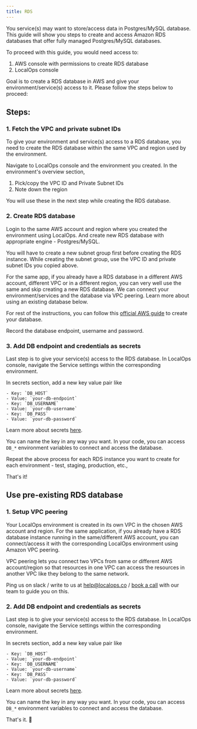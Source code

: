 ```yaml
---
title: RDS
---
```


You service(s) may want to store/access data in Postgres/MySQL database. This guide will show you steps to create and
access Amazon RDS databases that offer fully managed Postgres/MySQL databases.

To proceed with this guide, you would need access to:

1. AWS console with permissions to create RDS database
2. LocalOps console

Goal is to create a RDS database in AWS and give your environment/service(s) access to it. Please follow the steps below
to proceed:

## Steps:

### 1. Fetch the VPC and private subnet IDs

To give your environment and service(s) access to a RDS database, you need to create the RDS database within the same
VPC and region used by the environment.

Navigate to LocalOps console and the environment you created. In the environment's overview section,

1. Pick/copy the VPC ID and Private Subnet IDs
2. Note down the region

You will use these in the next step while creating the RDS database.

### 2. Create RDS database

Login to the same AWS account and region where you created the environment using LocalOps. And create new RDS database
with appropriate engine - Postgres/MySQL.

You will have to create a new subnet group first before creating the RDS instance. While creating the subnet group, use
the VPC ID and private subnet IDs you copied above.

<Tip>
  For the same app, if you already have a RDS database in a different AWS account, different VPC or in a different
  region, you can very well use the same and skip creating a new RDS database. We can connect your environment/services
  and the database via VPC peering. Learn more about using an existing database below.
</Tip>

For rest of the instructions, you can follow this
[official AWS guide](https://docs.aws.amazon.com/AmazonRDS/latest/UserGuide/USER_CreateDBInstance.html) to create your
database.

Record the database endpoint, username and password.

### 3. Add DB endpoint and credentials as secrets

Last step is to give your service(s) access to the RDS database. In LocalOps console, navigate the Service settings
within the corresponding environment.

In secrets section, add a new key value pair like

```
- Key: `DB_HOST`
- Value: `your-db-endpoint`
- Key: `DB_USERNAME`
- Value: `your-db-username`
- Key: `DB_PASS`
- Value: `your-db-password`
```

Learn more about secrets [here](/environment/services/secrets).

You can name the key in any way you want. In your code, you can access `DB_*` environment variables to connect and
access the database.

Repeat the above process for each RDS instance you want to create for each environment - test, staging, production,
etc.,

That's it!

## Use pre-existing RDS database

### 1. Setup VPC peering

Your LocalOps environment is created in its own VPC in the chosen AWS account and region. For the same application,
if you already have a RDS database instance running in the same/different AWS account, you can connect/access it with
the corresponding LocalOps environment using Amazon VPC peering.

VPC peering lets you connect two VPCs from same or different AWS account/region so that resources in one VPC can access
the resources in another VPC like they belong to the same network.

Ping us on slack / write to us at help@localops.co / [book a call](https://go.localops.co/meet-engineer) with our team
to guide you on this.

### 2. Add DB endpoint and credentials as secrets

Last step is to give your service(s) access to the RDS database. In LocalOps console, navigate the Service settings
within the corresponding environment.

In secrets section, add a new key value pair like

```
- Key: `DB_HOST`
- Value: `your-db-endpoint`
- Key: `DB_USERNAME`
- Value: `your-db-username`
- Key: `DB_PASS`
- Value: `your-db-password`
```

Learn more about secrets [here](/environment/services/secrets).

You can name the key in any way you want. In your code, you can access `DB_*` environment variables to connect and
access the database.

That's it. 🎉
